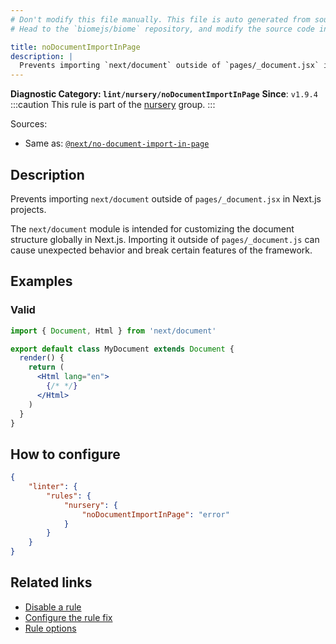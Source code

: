 ```yaml
---
# Don't modify this file manually. This file is auto generated from source, and you will lose your changes next time the website is built.
# Head to the `biomejs/biome` repository, and modify the source code in there.

title: noDocumentImportInPage
description: |
  Prevents importing `next/document` outside of `pages/_document.jsx` in Next.js projects.
---
```


**Diagnostic Category: `lint/nursery/noDocumentImportInPage`**
<Tabs>
<TabItem label="JSX and TSX" icon="seti:javascript">
**Since**: `v1.9.4`
:::caution
This rule is part of the [nursery](/linter/rules/#nursery) group.
:::

Sources: 
- Same as: <a href="https://nextjs.org/docs/messages/no-document-import-in-page" target="_blank"><code>@next/no-document-import-in-page</code></a>

## Description
Prevents importing `next/document` outside of `pages/_document.jsx` in Next.js projects.

The `next/document` module is intended for customizing the document structure globally in Next.js.
Importing it outside of `pages/_document.js` can cause unexpected behavior and break certain features of the framework.

## Examples

### Valid

```jsx
import { Document, Html } from 'next/document'

export default class MyDocument extends Document {
  render() {
    return (
      <Html lang="en">
        {/* */}
      </Html>
    )
  }
}
```

## How to configure
```json title="biome.json"
{
	"linter": {
		"rules": {
			"nursery": {
				"noDocumentImportInPage": "error"
			}
		}
	}
}

```
## Related links

- [Disable a rule](/linter/#disable-a-lint-rule)
- [Configure the rule fix](/linter#configure-the-rule-fix)
- [Rule options](/linter/#rule-options)

</TabItem>
</Tabs>

